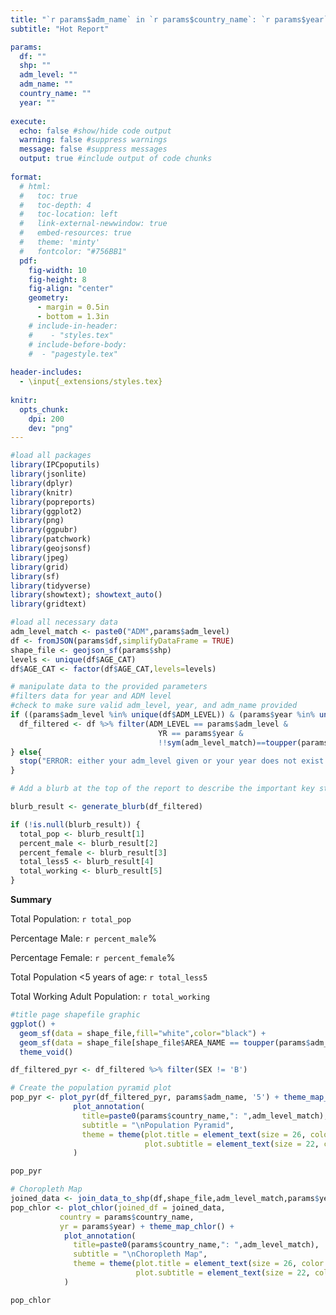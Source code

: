 ```yaml
---
title: "`r params$adm_name` in `r params$country_name`: `r params$year` "
subtitle: "Hot Report"

params:
  df: ""
  shp: ""
  adm_level: ""
  adm_name: ""
  country_name: ""
  year: ""
  
execute:
  echo: false #show/hide code output
  warning: false #suppress warnings
  message: false #suppress messages
  output: true #include output of code chunks
  
format:
  # html:
  #   toc: true
  #   toc-depth: 4
  #   toc-location: left
  #   link-external-newwindow: true
  #   embed-resources: true
  #   theme: 'minty'
  #   fontcolor: "#756BB1"
  pdf: 
    fig-width: 10
    fig-height: 8
    fig-align: "center"
    geometry: 
      - margin = 0.5in
      - bottom = 1.3in
    # include-in-header: 
    #    - "styles.tex"
    # include-before-body:
    #  - "pagestyle.tex"
    
header-includes:
  - \input{_extensions/styles.tex}
  
knitr:
  opts_chunk:
    dpi: 200
    dev: "png"
---
```


```r
#load all packages
library(IPCpoputils)
library(jsonlite)
library(dplyr)
library(knitr)
library(popreports)
library(ggplot2)
library(png)
library(ggpubr)
library(patchwork)
library(geojsonsf)
library(jpeg)
library(grid)
library(sf)
library(tidyverse)
library(showtext); showtext_auto()
library(gridtext)
```

```r
#load all necessary data
adm_level_match <- paste0("ADM",params$adm_level)
df <- fromJSON(params$df,simplifyDataFrame = TRUE)
shape_file <- geojson_sf(params$shp)
levels <- unique(df$AGE_CAT)
df$AGE_CAT <- factor(df$AGE_CAT,levels=levels)
```

```r
# manipulate data to the provided parameters
#filters data for year and ADM level
#check to make sure valid adm_level, year, and adm_name provided
if ((params$adm_level %in% unique(df$ADM_LEVEL)) & (params$year %in% unique(df$YR)) & (toupper(params$adm_name) %in% df[[adm_level_match]])){
  df_filtered <- df %>% filter(ADM_LEVEL == params$adm_level & 
                                 YR == params$year &
                                 !!sym(adm_level_match)==toupper(params$adm_name))
} else{
  stop("ERROR: either your adm_level given or your year does not exist or your adm_name doesn't exist")
}
```

```r
# Add a blurb at the top of the report to describe the important key statistics

blurb_result <- generate_blurb(df_filtered)

if (!is.null(blurb_result)) {
  total_pop <- blurb_result[1]
  percent_male <- blurb_result[2]
  percent_female <- blurb_result[3]
  total_less5 <- blurb_result[4]
  total_working <- blurb_result[5]
}
```
**Summary**

Total Population: `r total_pop`

Percentage Male: `r percent_male`%

Percentage Female: `r percent_female`%

Total Population \<5 years of age: `r total_less5`

Total Working Adult Population: `r total_working`

```r
#title page shapefile graphic
ggplot() +
  geom_sf(data = shape_file,fill="white",color="black") +
  geom_sf(data = shape_file[shape_file$AREA_NAME == toupper(params$adm_name), ], fill = "#54278F", color = "black") +
  theme_void()
```

\newpage
```r
df_filtered_pyr <- df_filtered %>% filter(SEX != 'B')

# Create the population pyramid plot
pop_pyr <- plot_pyr(df_filtered_pyr, params$adm_name, '5') + theme_map_pyr() +
              plot_annotation(
                title=paste0(params$country_name,": ",adm_level_match),
                subtitle = "\nPopulation Pyramid",
                theme = theme(plot.title = element_text(size = 26, color = "#54278F", face = "bold", family = "Lato"),
                              plot.subtitle = element_text(size = 22, color = "#756BB1", face = "bold", family = "Lato"))
              )

pop_pyr
```

\newpage
```r
# Choropleth Map
joined_data <- join_data_to_shp(df,shape_file,adm_level_match,params$year)
pop_chlor <- plot_chlor(joined_df = joined_data,
           country = params$country_name,
           yr = params$year) + theme_map_chlor() +
            plot_annotation(
              title=paste0(params$country_name,": ",adm_level_match),
              subtitle = "\nChoropleth Map",
              theme = theme(plot.title = element_text(size = 26, color = "#54278F", face = "bold", family = "Lato"),
                            plot.subtitle = element_text(size = 22, color = "#756BB1", face = "bold", family = "Lato"))
            )

pop_chlor
```
